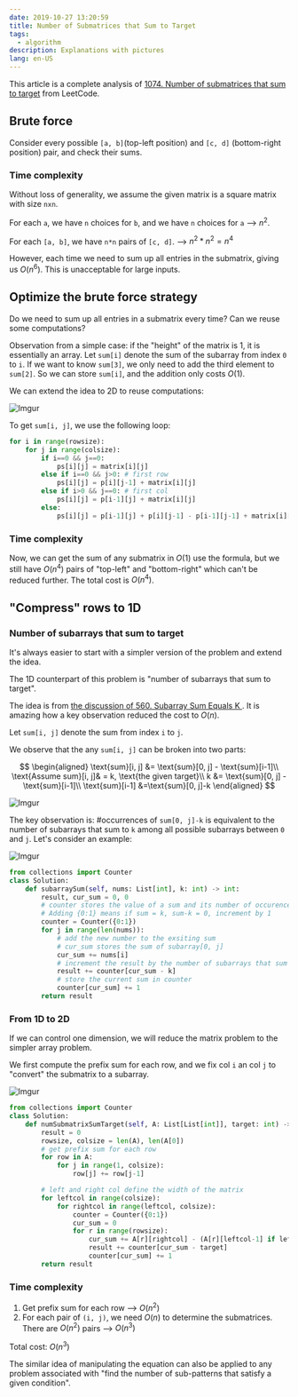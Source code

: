 ```yaml
---
date: 2019-10-27 13:20:59
title: Number of Submatrices that Sum to Target
tags:
  - algorithm
description: Explanations with pictures
lang: en-US
---
```


This article is a complete analysis of [1074. Number of submatrices that sum to target](https://leetcode.com/problems/number-of-submatrices-that-sum-to-target/) from LeetCode.

## Brute force

Consider every possible `[a, b]`(top-left position) and `[c, d]` (bottom-right position) pair, and check their sums.

### Time complexity

Without loss of generality, we assume the given matrix is a square matrix with size `nxn`.

For each `a`, we have `n` choices for `b`, and we have `n` choices for `a` --> $n^2$.

For each `[a, b]`, we have `n*n` pairs of `[c, d]`. --> $n^2 * n^2 = n^4$

However, each time we need to sum up all entries in the submatrix, giving us $O(n^6)$. This is unacceptable for large inputs.

## Optimize the brute force strategy

Do we need to sum up all entries in a submatrix every time? Can we reuse some computations?

Observation from a simple case: if the "height" of the matrix is 1, it is essentially an array. Let `sum[i]` denote the sum of the subarray from index `0` to `i`. If we want to know `sum[3]`, we only need to add the third element to `sum[2]`. So we can store `sum[i]`, and the addition only costs $O(1)$.

We can extend the idea to 2D to reuse computations:

![Imgur](https://cdn.jsdelivr.net/gh/Deerhound579/image-hosting/img/iW07t68.png)

To get `sum[i, j]`, we use the following loop:

```python
for i in range(rowsize):
    for j in range(colsize):
        if i==0 && j==0:
            ps[i][j] = matrix[i][j]
        else if i==0 && j>0: # first row
            ps[i][j] = p[i][j-1] + matrix[i][j]
        else if i>0 && j==0: # first col
            ps[i][j] = p[i-1][j] + matrix[i][j]
        else:
            ps[i][j] = p[i-1][j] + p[i][j-1] - p[i-1][j-1] + matrix[i][j]
```

### Time complexity

Now, we can get the sum of any submatrix in $O(1)$ use the formula, but we still have $O(n^4)$ pairs of "top-left" and "bottom-right" which can't be reduced further. The total cost is $O(n^4)$.

## "Compress" rows to 1D

### Number of subarrays that sum to target

It's always easier to start with a simpler version of the problem and extend the idea.

The 1D counterpart of this problem is "number of subarrays that sum to target".

The idea is from [the discussion of 560. Subarray Sum Equals K ](https://leetcode.com/problems/subarray-sum-equals-k/discuss/102106/Java-Solution-PreSum-%2B-HashMap). It is amazing how a key observation reduced the cost to $O(n)$.

Let `sum[i, j]` denote the sum from index `i` to `j`.

We observe that the any `sum[i, j]` can be broken into two parts:

$$
\begin{aligned}
\text{sum}[i, j] &= \text{sum}[0, j] - \text{sum}[i-1]\\
\text{Assume sum}[i, j]& = k, \text{the given target}\\
k &= \text{sum}[0, j] - \text{sum}[i-1]\\
\text{sum}[i-1] &=\text{sum}[0, j]-k
\end{aligned}
$$

![Imgur](https://cdn.jsdelivr.net/gh/Deerhound579/image-hosting/img/FU3Tmyp.png)

The key observation is: #occurrences of `sum[0, j]-k` is equivalent to the number of subarrays that sum to `k` among all possible subarrays between `0` and `j`. Let's consider an example:

![Imgur](https://cdn.jsdelivr.net/gh/Deerhound579/image-hosting/img/sKxlck4.png)

```python
from collections import Counter
class Solution:
    def subarraySum(self, nums: List[int], k: int) -> int:
        result, cur_sum = 0, 0
        # counter stores the value of a sum and its number of occurences
        # Adding {0:1} means if sum = k, sum-k = 0, increment by 1
        counter = Counter({0:1})
        for j in range(len(nums)):
            # add the new number to the exsiting sum
            # cur_sum stores the sum of subarray[0, j]
            cur_sum += nums[i]
            # increment the result by the number of subarrays that sum to cur_sum - k
            result += counter[cur_sum - k]
            # store the current sum in counter
            counter[cur_sum] += 1
        return result
```

### From 1D to 2D

If we can control one dimension, we will reduce the matrix problem to the simpler array problem.

We first compute the prefix sum for each row, and we fix col `i` an col `j` to "convert" the submatrix to a subarray.

![Imgur](https://cdn.jsdelivr.net/gh/Deerhound579/image-hosting/img/z5LT919.png)

```python
from collections import Counter
class Solution:
    def numSubmatrixSumTarget(self, A: List[List[int]], target: int) -> int:
        result = 0
        rowsize, colsize = len(A), len(A[0])
        # get prefix sum for each row
        for row in A:
            for j in range(1, colsize):
                row[j] += row[j-1]

        # left and right col define the width of the matrix
        for leftcol in range(colsize):
            for rightcol in range(leftcol, colsize):
                counter = Counter({0:1})
                cur_sum = 0
                for r in range(rowsize):
                    cur_sum += A[r][rightcol] - (A[r][leftcol-1] if leftcol>0 else 0)
                    result += counter[cur_sum - target]
                    counter[cur_sum] += 1
        return result
```

### Time complexity

1. Get prefix sum for each row --> $O(n^2)$
2. For each pair of `(i, j)`, we need $O(n)$ to determine the submatrices. There are $O(n^2)$ pairs --> $O(n^3)$

Total cost: $O(n^3)$

The similar idea of manipulating the equation can also be applied to any problem associated with "find the number of sub-patterns that satisfy a given condition".
